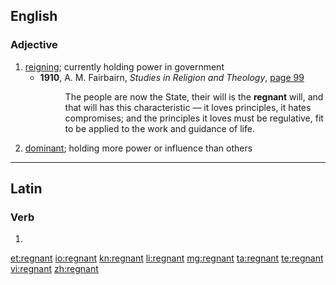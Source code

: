 ==English==

===Adjective===
{{en-adj|-}}

# [[reigning]]; currently holding power in government
#*'''1910''', A. M. Fairbairn, ''Studies in Religion and Theology'', [http://books.google.com/books?id=2vsQAAAAIAAJ&pg=RA1-PA99&dq=regnant page 99]
#*:The people are now the State, their will is the '''regnant''' will, and that will has this characteristic &mdash; it loves principles, it hates compromises; and the principles it loves must be regulative, fit to be applied to the work and guidance of life.
# [[dominant]]; holding more power or influence than others

----

==Latin==

===Verb===
{{la-verb-form|rēgnant}}

# {{conjugation of|regno|rēgnō|3|p|pres|act|ind|lang=la}}

[[et:regnant]]
[[io:regnant]]
[[kn:regnant]]
[[li:regnant]]
[[mg:regnant]]
[[ta:regnant]]
[[te:regnant]]
[[vi:regnant]]
[[zh:regnant]]